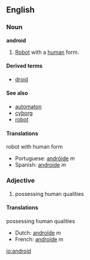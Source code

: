 ==English==
===Noun===
'''android'''

#[[Robot]] with a [[human]] form.

====Derived terms====
*[[droid]]

====See also====
*[[automaton]]
*[[cyborg]]
*[[robot]]

====Translations====
;robot with human form
{{top}}
{{mid}}
*Portuguese: [[andróide]] ''m''
*Spanish: [[androide]] ''m''
{{bottom}}

===Adjective===

# possessing human qualities

====Translations====
;possessing human qualities
{{top}}
*Dutch: [[androïde]] ''m''
*French: [[androïde]] ''m''
{{mid}}
{{bottom}}

[[io:android]]